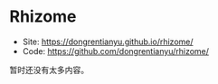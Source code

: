 # Rhizome

- Site: https://dongrentianyu.github.io/rhizome/
- Code: https://github.com/dongrentianyu/rhizome/

暂时还没有太多内容。
